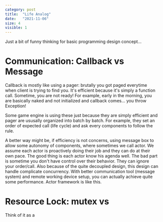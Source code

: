 ```yaml
---
category: post
title:  "Life Analog"
date:   "2021-11-06"
size: 4
visible: 1
---
```


Just a bit of funny thinking for basic programming design concept...

# Communication: Callback vs Message
Callback is mostly like using a pager: brutally you got paged everytime when client is trying to find you. It's efficient because it's simply a function call. Sometime, you are not ready! For example, early in the morning, you are basically naked and not initialized and callback comes... you throw Exception!

Some game engine is using these just because they are simply efficient and pager are ususally organized into batch by batch. For example, they set an order of expected call (life cycle) and ask every components to follow the rule.

A better way might be, if efficiency is not concerns, using message box to allow some autonomy of components, where sometimes we call actor. We assume each actor is proactively doing their job and they can do at their own pace. The good thing is each actor know his agenda well. The bad part is sometime you don't have control over their behavior. They can ignore your order/call. Also because of the quite decoupled design, this design can handle complicate concurrency. With better communication tool (message system) and remote working device setup, you can actually achieve quite some performance. Actor framework is like this.


# Resource Lock: mutex vs 
Think of it as a 



